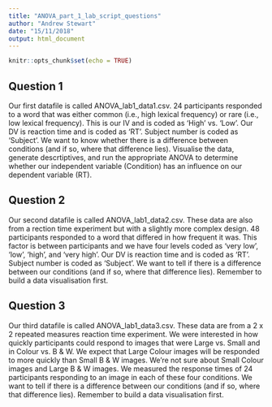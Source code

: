 ```yaml
---
title: "ANOVA_part_1_lab_script_questions"
author: "Andrew Stewart"
date: "15/11/2018"
output: html_document
---
```


```r
knitr::opts_chunk$set(echo = TRUE)
```

## Question 1

Our first datafile is called ANOVA_lab1_data1.csv. 24 participants responded to a word that was either common (i.e., high lexical frequency) or rare (i.e., low lexical frequency).  This is our IV and is coded as 'High' vs. 'Low'.  Our DV is reaction time and is coded as 'RT'. Subject number is coded as 'Subject'. We want to know whether there is a difference between conditions (and if so, where that difference lies). Visualise the data, generate descrtiptives, and run the appropriate ANOVA to determine whether our independent variable (Condition) has an influence on our dependent variable (RT).

## Question 2

Our second datafile is called ANOVA_lab1_data2.csv. These data are also from a rection time experiment but with a slightly more complex design.  48 participants responded to a word that differed in how frequent it was.  This factor is between participants and we have four levels coded as 'very low', 'low', 'high', and 'very high'.  Our DV is reaction time and is coded as 'RT'. Subject number is coded as 'Subject'. We want to tell if there is a difference between our conditions (and if so, where that difference lies). Remember to build a data visualisation first. 

## Question 3

Our third datafile is called ANOVA_lab1_data3.csv. These data are from a 2 x 2 repeated measures reaction time experiment.  We were interested in how quickly participants could respond to images that were Large vs. Small and in Colour vs. B & W.  We expect that Large Colour images will be responded to more quickly than Small B & W images.  We're not sure about Small Colour images and Large B & W images.  We measured the response times of 24 participants responding to an image in each of these four conditions.  We want to tell if there is a difference between our conditions (and if so, where that difference lies). Remember to build a data visualisation first. 
